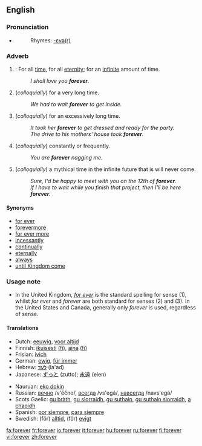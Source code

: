 ==English==

===Pronunciation===
*{{audio|en-us-forever.ogg|Audio (US)}}
*:Rhymes: [[Rhymes:English:-ɛvə(r)|-ɛvə(r)]]

===Adverb===
{{en-adv|-}}

#{{time}}: For all [[time]], for all [[eternity]]; for an [[infinite]] amount of time. 
#:''I shall love you '''forever'''.''
#(''colloquially'') for a very long time. 
#:''We had to wait '''forever''' to get inside.''
#(''colloquially'') for an excessively long time. 
#:''It took her '''forever''' to get dressed and ready for the party.''
#:''The drive to his mothers' house took '''forever'''.''
#(''colloquially'') constantly or frequently.
#:''You are '''forever''' nagging me.''
#(''colloquially'') a mythical time in the infinite future that is will never come. 
#:''Sure, I'd be happy to meet with you on the 12th of '''forever'''.''
#:''If I have to wait while you finish that project, then I'll be here '''forever'''.''

====Synonyms====
*[[for ever]]
*[[forevermore]]
*[[for ever more]]
*[[incessantly]]
*[[continual]]ly
*[[eternal]]ly
*[[always]]
*[[until Kingdom come]]

===Usage note===
*In the United Kingdom, ''[[for ever]]'' is the standard spelling for sense (1), whilst ''for ever'' and ''forever'' are both standard for senses (2) and (3).  In the United States and Canada, generally only ''forever'' is used, regardless of sense.

====Translations====
{{top}}
*Dutch: [[eeuwig]], [[voor altijd]]
*Finnish: [[ikuisesti]] [[:fi:ikuisesti|(fi)]], [[aina]] [[:fi:aina|(fi)]]
*Frisian: [[ivich]]
*German: [[ewig]], [[für immer]]
*Hebrew: [[לעד]] (la'ad)
*Japanese: [[ずっと]] (zutto); [[永遠]] (eien)
{{mid}}
*Nauruan: [[eko dokin]]
*Russian: [[вечно]] /v'éčno/, [[всегда]] /vs'egá/, [[навсегда]] /navs'egá/
*Scots Gaelic: [[gu bràth]], [[gu sìorraidh]], [[gu suthain]], [[gu suthain sìorraidh]], [[a chaoidh]]
*Spanish: [[por siempre]], [[para siempre]]
*Swedish: (för) [[alltid]], (för) [[evigt]]
{{bottom}}

[[fa:forever]]
[[fr:forever]]
[[io:forever]]
[[it:forever]]
[[hu:forever]]
[[ru:forever]]
[[fi:forever]]
[[vi:forever]]
[[zh:forever]]